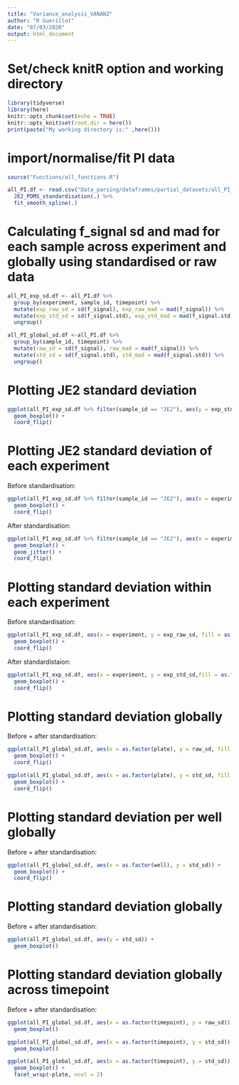 ```yaml
---
title: "Variance_analysis_VANANZ"
author: "R Guerillot"
date: "07/03/2020"
output: html_document
---
```


# Set/check knitR option and working directory
```r
library(tidyverse)
library(here)
knitr::opts_chunk$set(echo = TRUE)
knitr::opts_knit$set(root.dir = here())
print(paste("My working directory is:" ,here()))
```

# import/normalise/fit PI data
```r
source("Functions/all_functions.R")

all_PI.df <- read.csv("Data_parsing/dataframes/partial_datasets/all_PI_kinetics_well_info.csv") %>%
  JE2_POMS_standardisation(.) %>%
  fit_smooth_spline(.)

```

# Calculating f_signal sd and mad for each sample across experiment and globally using standardised or raw data
```r
  
all_PI_exp_sd.df <- all_PI.df %>%
  group_by(experiment, sample_id, timepoint) %>%
  mutate(exp_raw_sd = sd(f_signal), exp_raw_mad = mad(f_signal)) %>%
  mutate(exp_std_sd = sd(f_signal.std), exp_std_mad = mad(f_signal.std)) %>%
  ungroup()

all_PI_global_sd.df <-all_PI.df %>%
  group_by(sample_id, timepoint) %>%
  mutate(raw_sd = sd(f_signal), raw_mad = mad(f_signal)) %>%
  mutate(std_sd = sd(f_signal.std), std_mad = mad(f_signal.std)) %>%
  ungroup()

```

# Plotting JE2 standard deviation
```r
ggplot(all_PI_exp_sd.df %>% filter(sample_id == "JE2"), aes(y = exp_std_sd)) +
  geom_boxplot() +
  coord_flip()
```

# Plotting JE2 standard deviation of each experiment
Before standardisation:
```r
ggplot(all_PI_exp_sd.df %>% filter(sample_id == "JE2"), aes(x = experiment, y = exp_raw_sd, fill = as.factor(plate))) +
  geom_boxplot() +
  coord_flip()
```
After standardisation:
```r
ggplot(all_PI_exp_sd.df %>% filter(sample_id == "JE2"), aes(x = experiment, y = exp_std_sd, fill = as.factor(plate))) +
  geom_boxplot() +
  geom_jitter() +
  coord_flip()
```

# Plotting standard deviation within each experiment
Before standardisation:
```r
ggplot(all_PI_exp_sd.df, aes(x = experiment, y = exp_raw_sd, fill = as.factor(plate))) +
  geom_boxplot() +
  coord_flip()
```
After standardistaion:
```r
ggplot(all_PI_exp_sd.df, aes(x = experiment, y = exp_std_sd,fill = as.factor(plate))) +
  geom_boxplot() +
  coord_flip()
```

# Plotting standard deviation globally
Before + after standardisation:
```r
ggplot(all_PI_global_sd.df, aes(x = as.factor(plate), y = raw_sd, fill = as.factor(plate))) +
  geom_boxplot() +
  coord_flip()

ggplot(all_PI_global_sd.df, aes(x = as.factor(plate), y = std_sd, fill = as.factor(plate))) +
  geom_boxplot() +
  coord_flip()
```

# Plotting standard deviation per well globally
Before + after standardisation:
```r

ggplot(all_PI_global_sd.df, aes(x = as.factor(well), y = std_sd)) +
  geom_boxplot() +
  coord_flip()
```
# Plotting standard deviation globally
Before + after standardisation:
```r
ggplot(all_PI_global_sd.df, aes(y = std_sd)) +
  geom_boxplot() 

```
# Plotting standard deviation globally across timepoint
Before + after standardisation:
```r
ggplot(all_PI_global_sd.df, aes(x = as.factor(timepoint), y = raw_sd)) +
  geom_boxplot() 

ggplot(all_PI_global_sd.df, aes(x = as.factor(timepoint), y = std_sd)) +
  geom_boxplot() 

ggplot(all_PI_global_sd.df, aes(x = as.factor(timepoint), y = std_sd)) +
  geom_boxplot() +
  facet_wrap(~plate, ncol = 2)

```